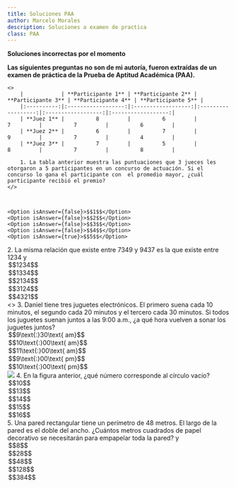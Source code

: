 ```yaml
---
title: Soluciones PAA
author: Marcelo Morales
description: Soluciones a examen de practica
class: PAA
---
```


**Soluciones incorrectas por el momento**

**Las siguientes preguntas no son de mi autoría, fueron extraídas de un examen de práctica de la Prueba de Aptitud
Académica (PAA).**

<MultipleChoice allowMultiple={false}>

    <>
        |            | **Participante 1** | **Participante 2** | **Participante 3** | **Participante 4** | **Participante 5** |
        |:----------:|:------------------:|:------------------:|:------------------:|:------------------:|:------------------:|
        | **Juez 1** |          8         |          6         |          7         |          7         |          6         |
        | **Juez 2** |          6         |          7         |          9         |          7         |          4         |
        | **Juez 3** |          7         |          5         |          8         |          7         |          8         |

        1. La tabla anterior muestra las puntuaciones que 3 jueces les otorgaron a 5 participantes en un concurso de actuación. Si el concurso lo gana el participante con  el promedio mayor, ¿cuál participante recibió el premio?
    </>



    <Option isAnswer={false}>$$1$$</Option>
    <Option isAnswer={false}>$$2$$</Option>
    <Option isAnswer={false}>$$3$$</Option>
    <Option isAnswer={false}>$$4$$</Option>
    <Option isAnswer={true}>$$5$$</Option>

</MultipleChoice>

<MultipleChoice>
  2. La misma relación que existe entre 7349 y 9437 es la que existe entre 1234
  y<Option isAnswer={false}>$$1234$$</Option>
  <Option isAnswer={false}>$$1334$$</Option>
  <Option isAnswer={false}>$$2134$$</Option>
  <Option isAnswer={false}>$$3124$$</Option>
  <Option isAnswer={true}>$$4321$$</Option>
</MultipleChoice>

<MultipleChoice>
    <>
        3. Daniel tiene tres juguetes electrónicos. El primero suena cada 10 minutos, el segundo cada 20 
        minutos y el tercero cada 30 minutos. Si todos los juguetes suenan juntos a las 9:00 a.m., ¿a qué hora 
        vuelven a sonar los juguetes juntos?
    </>
    <Option isAnswer={false}>$$9\text{:}30\text{ am}$$</Option>
    <Option isAnswer={true}>$$10\text{:}00\text{ am}$$</Option>
    <Option isAnswer={false}>$$11\text{:}00\text{ am}$$</Option>
    <Option isAnswer={false}>$$9\text{:}00\text{ pm}$$</Option>
    <Option isAnswer={false}>$$10\text{:}00\text{ pm}$$</Option>
</MultipleChoice>

<MultipleChoice>
    <div>

<Image src="/mathcelo/img/paa/4.paa.png" />
4. En la figura anterior, ¿qué número corresponde al círculo vacío?
</div>

  <Option isAnswer={false}>$$10$$</Option>
  <Option isAnswer={false}>$$13$$</Option>
  <Option isAnswer={false}>$$14$$</Option>
  <Option isAnswer={false}>$$15$$</Option>
  <Option isAnswer={true}>$$16$$</Option>
</MultipleChoice>

<MultipleChoice>
  5. Una pared rectangular tiene un perímetro de 48 metros. El largo de la pared
  es el doble del ancho. ¿Cuántos metros cuadrados de papel decorativo se
  necesitarán para empapelar toda la pared? y
  <Option isAnswer={false}>$$8$$</Option>
  <Option isAnswer={false}>$$28$$</Option>
  <Option isAnswer={false}>$$48$$</Option>
  <Option isAnswer={true}>$$128$$</Option>
  <Option isAnswer={false}>$$384$$</Option>
</MultipleChoice>
